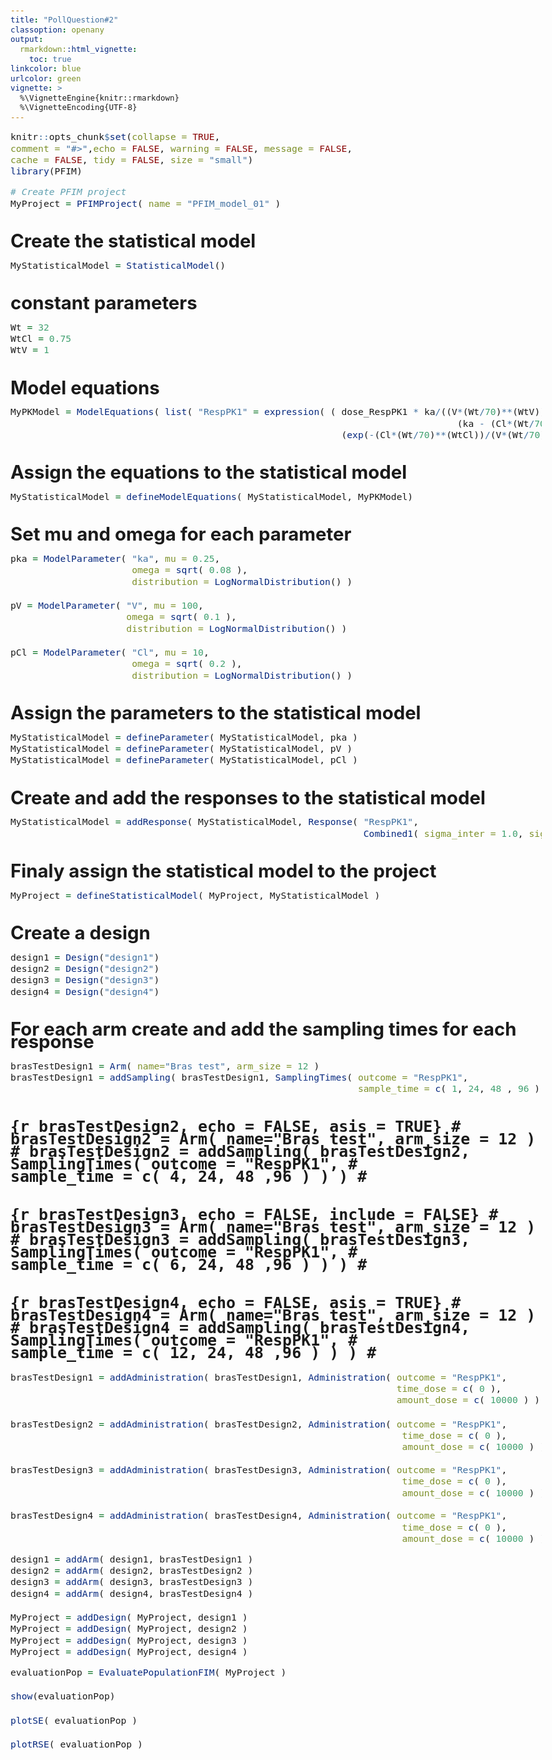 ```yaml
---
title: "PollQuestion#2"
classoption: openany
output:
  rmarkdown::html_vignette:
    toc: true
linkcolor: blue
urlcolor: green
vignette: >
  %\VignetteEngine{knitr::rmarkdown}
  %\VignetteEncoding{UTF-8}
---
```


<style type="text/css">

body{
font-size: 11pt;
}

h1.title {
font-size: 40pt;
}

code.r{
font-size: 11pt;
}

body {
max-width: 1600px;  
margin-left:10px;
line-height: 20px;
}

</style>

```r
knitr::opts_chunk$set(collapse = TRUE,
comment = "#>",echo = FALSE, warning = FALSE, message = FALSE,
cache = FALSE, tidy = FALSE, size = "small")
library(PFIM)
```

```r
# Create PFIM project
MyProject = PFIMProject( name = "PFIM_model_01" )
```

# Create the statistical model
```r
MyStatisticalModel = StatisticalModel()
```

# constant parameters
```r
Wt = 32
WtCl = 0.75
WtV = 1
```

# Model equations
```r
MyPKModel = ModelEquations( list( "RespPK1" = expression( ( dose_RespPK1 * ka/((V*(Wt/70)**(WtV)) *
                                                                                 (ka - (Cl*(Wt/70)**(WtCl))/(V*(Wt/70)**(WtV))))) *
                                                            (exp(-(Cl*(Wt/70)**(WtCl))/(V*(Wt/70)**(WtV)) *t) - exp(-ka * t ) ) ) ) )
```

# Assign the equations to the statistical model
```r
MyStatisticalModel = defineModelEquations( MyStatisticalModel, MyPKModel)
```

# Set mu and omega for each parameter
```r

pka = ModelParameter( "ka", mu = 0.25,
                      omega = sqrt( 0.08 ),
                      distribution = LogNormalDistribution() )

pV = ModelParameter( "V", mu = 100,
                     omega = sqrt( 0.1 ),
                     distribution = LogNormalDistribution() )

pCl = ModelParameter( "Cl", mu = 10,
                      omega = sqrt( 0.2 ),
                      distribution = LogNormalDistribution() )
```

# Assign the parameters to the statistical model
```r
MyStatisticalModel = defineParameter( MyStatisticalModel, pka )
MyStatisticalModel = defineParameter( MyStatisticalModel, pV )
MyStatisticalModel = defineParameter( MyStatisticalModel, pCl )
```

# Create and add the responses to the statistical model
```r
MyStatisticalModel = addResponse( MyStatisticalModel, Response( "RespPK1",
                                                                Combined1( sigma_inter = 1.0, sigma_slope = 0.05 ) ) )
```

# Finaly assign the statistical model to the project
```r
MyProject = defineStatisticalModel( MyProject, MyStatisticalModel )
```

# Create a design
```r
design1 = Design("design1")
design2 = Design("design2")
design3 = Design("design3")
design4 = Design("design4")
```

# For each arm create and add the sampling times for each response

```r
brasTestDesign1 = Arm( name="Bras test", arm_size = 12 )
brasTestDesign1 = addSampling( brasTestDesign1, SamplingTimes( outcome = "RespPK1",
                                                               sample_time = c( 1, 24, 48 , 96 ) ) )
```

# ```{r brasTestDesign2, echo = FALSE, asis = TRUE}
# brasTestDesign2 = Arm( name="Bras test", arm_size = 12 )
# brasTestDesign2 = addSampling( brasTestDesign2, SamplingTimes( outcome = "RespPK1",
#                                                                sample_time = c( 4, 24, 48 ,96 ) ) )
# ```
# 
# ```{r brasTestDesign3, echo = FALSE, include = FALSE}
# brasTestDesign3 = Arm( name="Bras test", arm_size = 12 )
# brasTestDesign3 = addSampling( brasTestDesign3, SamplingTimes( outcome = "RespPK1",
#                                                                sample_time = c( 6, 24, 48 ,96 ) ) )
# ```
# 
# ```{r brasTestDesign4, echo = FALSE, asis = TRUE}
# brasTestDesign4 = Arm( name="Bras test", arm_size = 12 )
# brasTestDesign4 = addSampling( brasTestDesign4, SamplingTimes( outcome = "RespPK1",
#                                                                sample_time = c( 12, 24, 48 ,96 ) ) )
# ```

```r

brasTestDesign1 = addAdministration( brasTestDesign1, Administration( outcome = "RespPK1",
                                                                      time_dose = c( 0 ),
                                                                      amount_dose = c( 10000 ) ) )

brasTestDesign2 = addAdministration( brasTestDesign2, Administration( outcome = "RespPK1",
                                                                       time_dose = c( 0 ),
                                                                       amount_dose = c( 10000 ) ) )
 
brasTestDesign3 = addAdministration( brasTestDesign3, Administration( outcome = "RespPK1",
                                                                       time_dose = c( 0 ),
                                                                       amount_dose = c( 10000 ) ) )
 
brasTestDesign4 = addAdministration( brasTestDesign4, Administration( outcome = "RespPK1",
                                                                       time_dose = c( 0 ),
                                                                       amount_dose = c( 10000 ) ) )

```

```r
design1 = addArm( design1, brasTestDesign1 )
design2 = addArm( design2, brasTestDesign2 )
design3 = addArm( design3, brasTestDesign3 )
design4 = addArm( design4, brasTestDesign4 )

MyProject = addDesign( MyProject, design1 )
MyProject = addDesign( MyProject, design2 )
MyProject = addDesign( MyProject, design3 )
MyProject = addDesign( MyProject, design4 )
```

```r
evaluationPop = EvaluatePopulationFIM( MyProject ) 

show(evaluationPop)

plotSE( evaluationPop )

plotRSE( evaluationPop )
```


 


 


